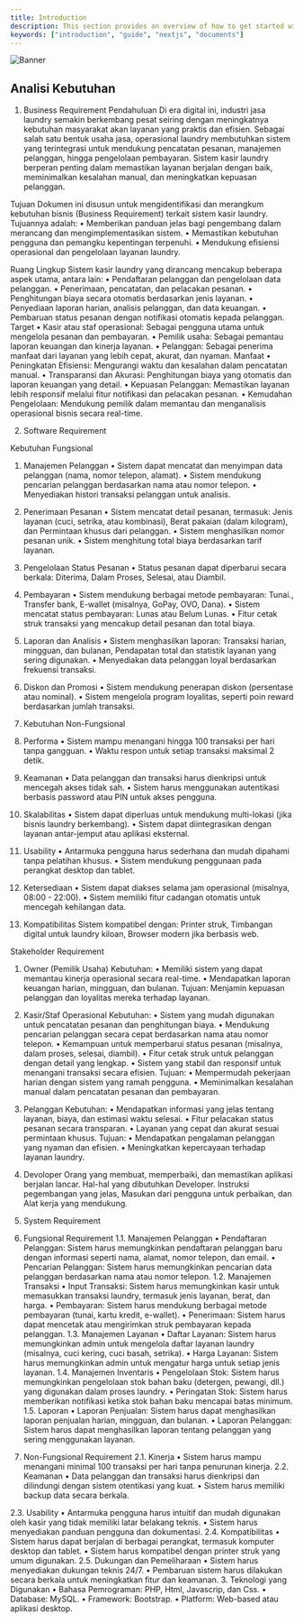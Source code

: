```yaml
---
title: Introduction
description: This section provides an overview of how to get started with the Documents, Next.js Document Starter Kit.
keywords: ["introduction", "guide", "nextjs", "documents"]
---
```


![Banner](/images/banner.png "Documents")

## Analisi Kebutuhan
1. Business Requirement
Pendahuluan
Di era digital ini, industri jasa laundry semakin berkembang pesat seiring dengan meningkatnya kebutuhan masyarakat akan layanan yang praktis dan efisien. Sebagai salah satu bentuk usaha jasa, operasional laundry membutuhkan sistem yang terintegrasi untuk mendukung pencatatan pesanan, manajemen pelanggan, hingga pengelolaan pembayaran. Sistem kasir laundry berperan penting dalam memastikan layanan berjalan dengan baik, meminimalkan kesalahan manual, dan meningkatkan kepuasan pelanggan.

Tujuan
Dokumen ini disusun untuk mengidentifikasi dan merangkum kebutuhan bisnis (Business Requirement) terkait sistem kasir laundry. Tujuannya adalah:
•	Memberikan panduan jelas bagi pengembang dalam merancang dan mengimplementasikan sistem.
•	Memastikan kebutuhan pengguna dan pemangku kepentingan terpenuhi.
•	Mendukung efisiensi operasional dan pengelolaan layanan laundry.

Ruang Lingkup
Sistem kasir laundry yang dirancang mencakup beberapa aspek utama, antara lain:
•	Pendaftaran pelanggan dan pengelolaan data pelanggan.
•	Penerimaan, pencatatan, dan pelacakan pesanan.
•	Penghitungan biaya secara otomatis berdasarkan jenis layanan.
•	Penyediaan laporan harian, analisis pelanggan, dan data keuangan.
•	Pembaruan status pesanan dengan notifikasi otomatis kepada pelanggan.
Target 
•	Kasir atau staf operasional: Sebagai pengguna utama untuk mengelola pesanan dan pembayaran.
•	Pemilik usaha: Sebagai pemantau laporan keuangan dan kinerja layanan.
•	Pelanggan: Sebagai penerima manfaat dari layanan yang lebih cepat, akurat, dan nyaman.
Manfaat
•	Peningkatan Efisiensi: Mengurangi waktu dan kesalahan dalam pencatatan manual.
•	Transparansi dan Akurasi: Penghitungan biaya yang otomatis dan laporan keuangan yang detail.
•	Kepuasan Pelanggan: Memastikan layanan lebih responsif melalui fitur notifikasi dan pelacakan pesanan.
•	Kemudahan Pengelolaan: Mendukung pemilik dalam memantau dan menganalisis operasional bisnis secara real-time.


2. Software Requirement

Kebutuhan Fungsional
1.	Manajemen Pelanggan
•	Sistem dapat mencatat dan menyimpan data pelanggan (nama, nomor telepon, alamat).
•	Sistem mendukung pencarian pelanggan berdasarkan nama atau nomor telepon.
•	Menyediakan histori transaksi pelanggan untuk analisis.
2.	Penerimaan Pesanan
•	Sistem mencatat detail pesanan, termasuk: Jenis layanan (cuci, setrika, atau kombinasi), Berat pakaian (dalam kilogram), dan Permintaan khusus dari pelanggan.
•	Sistem menghasilkan nomor pesanan unik.
•	Sistem menghitung total biaya berdasarkan tarif layanan.
3.	Pengelolaan Status Pesanan
•	Status pesanan dapat diperbarui secara berkala:  Diterima, Dalam Proses, Selesai, atau Diambil.
4.	Pembayaran
•	Sistem mendukung berbagai metode pembayaran: Tunai., Transfer bank, E-wallet (misalnya, GoPay, OVO, Dana).
•	Sistem mencatat status pembayaran: Lunas atau Belum Lunas.
•	Fitur cetak struk transaksi yang mencakup detail pesanan dan total biaya.
5.	Laporan dan Analisis
•	Sistem menghasilkan laporan: Transaksi harian, mingguan, dan bulanan, Pendapatan total dan statistik layanan yang sering digunakan.
•	Menyediakan data pelanggan loyal berdasarkan frekuensi transaksi.
6.	Diskon dan Promosi
•	Sistem mendukung penerapan diskon (persentase atau nominal).
•	Sistem mengelola program loyalitas, seperti poin reward berdasarkan jumlah transaksi.

3. Kebutuhan Non-Fungsional
1.	Performa
•	Sistem mampu menangani hingga 100 transaksi per hari tanpa gangguan.
•	Waktu respon untuk setiap transaksi maksimal 2 detik.
2.	Keamanan
•	Data pelanggan dan transaksi harus dienkripsi untuk mencegah akses tidak sah.
•	Sistem harus menggunakan autentikasi berbasis password atau PIN untuk akses pengguna.
3.	Skalabilitas
•	Sistem dapat diperluas untuk mendukung multi-lokasi (jika bisnis laundry berkembang).
•	Sistem dapat diintegrasikan dengan layanan antar-jemput atau aplikasi eksternal.
4.	Usability
•	Antarmuka pengguna harus sederhana dan mudah dipahami tanpa pelatihan khusus.
•	Sistem mendukung penggunaan pada perangkat desktop dan tablet.
5.	Ketersediaan
•	Sistem dapat diakses selama jam operasional (misalnya, 08:00 - 22:00).
•	Sistem memiliki fitur cadangan otomatis untuk mencegah kehilangan data.
6.	Kompatibilitas
Sistem kompatibel dengan: Printer struk, Timbangan digital untuk laundry kiloan, Browser modern jika berbasis web.


Stakeholder Requirement

1. Owner (Pemilik Usaha)
Kebutuhan:
•	Memiliki sistem yang dapat memantau kinerja operasional secara real-time.
•	Mendapatkan laporan keuangan harian, mingguan, dan bulanan. 
Tujuan:
Menjamin kepuasan pelanggan dan loyalitas mereka terhadap layanan.

2. Kasir/Staf Operasional
Kebutuhan:
•	Sistem yang mudah digunakan untuk pencatatan pesanan dan penghitungan biaya.
•	Mendukung pencarian pelanggan secara cepat berdasarkan nama atau nomor telepon.
•	Kemampuan untuk memperbarui status pesanan (misalnya, dalam proses, selesai, diambil).
•	Fitur cetak struk untuk pelanggan dengan detail yang lengkap.
•	Sistem yang stabil dan responsif untuk menangani transaksi secara efisien.
Tujuan:
•	Mempermudah pekerjaan harian dengan sistem yang ramah pengguna.
•	Meminimalkan kesalahan manual dalam pencatatan pesanan dan pembayaran.

3. Pelanggan
Kebutuhan:
•	Mendapatkan informasi yang jelas tentang layanan, biaya, dan estimasi waktu selesai.
•	Fitur pelacakan status pesanan secara transparan.
•	Layanan yang cepat dan akurat sesuai permintaan khusus.
Tujuan:
•	Mendapatkan pengalaman pelanggan yang nyaman dan efisien.
•	Meningkatkan kepercayaan terhadap layanan laundry.

4. Devoloper
Orang yang membuat, memperbaiki, dan memastikan aplikasi berjalan lancar. Hal-hal yang dibutuhkan Developer.
Instruksi pegembangan yang jelas, Masukan dari pengguna untuk perbaikan, dan Alat kerja yang mendukung.


4. System Requirement
1. Fungsional Requirement
1.1. Manajemen Pelanggan
•	Pendaftaran Pelanggan: Sistem harus memungkinkan pendaftaran pelanggan baru dengan informasi seperti nama, alamat, nomor telepon, dan email.
•	Pencarian Pelanggan: Sistem harus memungkinkan pencarian data pelanggan berdasarkan nama atau nomor telepon.
1.2. Manajemen Transaksi
•	Input Transaksi: Sistem harus memungkinkan kasir untuk memasukkan transaksi laundry, termasuk jenis layanan, berat, dan harga.
•	Pembayaran: Sistem harus mendukung berbagai metode pembayaran (tunai, kartu kredit, e-wallet).
•	Penerimaan: Sistem harus dapat mencetak atau mengirimkan struk pembayaran kepada pelanggan.
1.3. Manajemen Layanan
•	Daftar Layanan: Sistem harus memungkinkan admin untuk mengelola daftar layanan laundry (misalnya, cuci kering, cuci basah, setrika).
•	Harga Layanan: Sistem harus memungkinkan admin untuk mengatur harga untuk setiap jenis layanan.
1.4. Manajemen Inventaris
•	Pengelolaan Stok: Sistem harus memungkinkan pengelolaan stok bahan baku (detergen, pewangi, dll.) yang digunakan dalam proses laundry.
•	Peringatan Stok: Sistem harus memberikan notifikasi ketika stok bahan baku mencapai batas minimum.
1.5. Laporan
•	Laporan Penjualan: Sistem harus dapat menghasilkan laporan penjualan harian, mingguan, dan bulanan.
•	Laporan Pelanggan: Sistem harus dapat menghasilkan laporan tentang pelanggan yang sering menggunakan layanan.
2. Non-Fungsional Requirement
2.1. Kinerja
•	Sistem harus mampu menangani minimal 100 transaksi per hari tanpa penurunan kinerja.
2.2. Keamanan
•	Data pelanggan dan transaksi harus dienkripsi dan dilindungi dengan sistem otentikasi yang kuat.
•	Sistem harus memiliki backup data secara berkala.


2.3. Usability
•	Antarmuka pengguna harus intuitif dan mudah digunakan oleh kasir yang tidak memiliki latar belakang teknis.
•	Sistem harus menyediakan panduan pengguna dan dokumentasi.
2.4. Kompatibilitas
•	Sistem harus dapat berjalan di berbagai perangkat, termasuk komputer desktop dan tablet.
•	Sistem harus kompatibel dengan printer struk yang umum digunakan.
2.5. Dukungan dan Pemeliharaan
•	Sistem harus menyediakan dukungan teknis 24/7.
•	Pembaruan sistem harus dilakukan secara berkala untuk meningkatkan fitur dan keamanan.
3. Teknologi yang Digunakan
•	Bahasa Pemrograman: PHP, Html, Javascrip, dan Css.
•	Database: MySQL.
•	Framework: Bootstrap.
•	Platform: Web-based atau aplikasi desktop.

